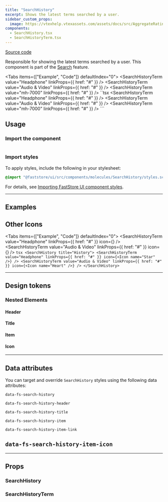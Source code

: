 ```yaml
---
title: "SearchHistory"
excerpt: Shows the latest terms searched by a user.
sidebar_custom_props:
  image: https://vtexhelp.vtexassets.com/assets/docs/src/AggregateRating___a8300916874f5a11de7633b7cabc12e9.png
components:
  - SearchHistory.tsx
  - SearchHistoryTerm.tsx
---
```


[<i class="fa-brands fa-github"></i> Source code](https://github.com/vtex/faststore/tree/main/packages/components/src/molecules/SearchHistory)

Responsible for showing the latest terms searched by a user. This component is part of the [Search](https://developers.vtex.com/docs/guides/faststore/feature-search) feature.

<Tabs items={["Example", "Code"]} defaultIndex="0">
  <Tab>
    <OverviewSection>
      <SearchHistory title="History">
        <SearchHistoryTerm value="Headphone" linkProps={{ href: "#" }} />
        <SearchHistoryTerm value="Audio & Video" linkProps={{ href: "#" }} />
        <SearchHistoryTerm value="mh-7000" linkProps={{ href: "#" }} />
      </SearchHistory>
    </OverviewSection>
  </Tab>
  <Tab>
    ``tsx
    <SearchHistory title="History">
      <SearchHistoryTerm value="Headphone" linkProps={{ href: "#" }} />
      <SearchHistoryTerm value="Audio & Video" linkProps={{ href: "#" }} />
      <SearchHistoryTerm value="mh-7000" linkProps={{ href: "#" }} />
    </SearchHistory>
    ```
  </Tab>
</Tabs>

## Usage

### Import the component

```tsx
```

### Import styles

To apply styles, include the following in your stylesheet:

```scss
@import "@faststore/ui/src/components/molecules/SearchHistory/styles.scss";
```

For details, see [Importing FastStore UI component styles](https://developers.vtex.com/docs/guides/faststore/using-themes-importing-ui-components-styles).

---

## Examples

## Other Icons

<Tabs items={["Example", "Code"]} defaultIndex="0">
  <Tab>
    <OverviewSection>
      <SearchHistory title="History">
        <SearchHistoryTerm
          value="Headphone"
          linkProps={{ href: "#" }}
          icon={<Icon name="Star" />}
        />
        <SearchHistoryTerm
          value="Audio & Video"
          linkProps={{ href: "#" }}
          icon={<Icon name="Heart" />}
        />
      </SearchHistory>
    </OverviewSection>
  </Tab>
  <Tab>
    ```tsx
    <SearchHistory title="History">
      <SearchHistoryTerm
        value="Headphone"
        linkProps={{ href: "#" }}
        icon={<Icon name="Star" />}
      />
      <SearchHistoryTerm
        value="Audio & Video"
        linkProps={{ href: "#" }}
        icon={<Icon name="Heart" />}
      />
    </SearchHistory>
    ```
  </Tab>
</Tabs>

---

## Design tokens

<TokenTable>
  <TokenRow
    token="--fs-search-history-padding-top"
    value="var(--fs-spacing-2)"
  />
  <TokenRow
    token="--fs-search-history-padding-right"
    value="var(--fs-spacing-3)"
  />
  <TokenRow
    token="--fs-search-history-padding-bottom"
    value="var(--fs-search-history-padding-top)"
  />
  <TokenRow
    token="--fs-search-history-padding-left"
    value="var(--fs-search-history-padding-right)"
  />
  <TokenDivider />
  <TokenRow
    token="--fs-search-history-transition-property"
    value="var(--fs-transition-property)"
  />
  <TokenRow
    token="--fs-search-history-transition-function"
    value="var(--fs-transition-function)"
  />
  <TokenRow
    token="--fs-search-history-transition-timing"
    value="var(--fs-transition-timing)"
  />
</TokenTable>

### Nested Elements

#### Header

<TokenTable>
  <TokenRow
    token="--fs-search-history-header-padding-top"
    value="var(--fs-spacing-1)"
  />
  <TokenRow
    token="--fs-search-history-header-padding-bottom"
    value="var(--fs-search-history-header-padding-top)"
  />
</TokenTable>

#### Title

<TokenTable>
  <TokenRow
    token="--fs-search-history-title-size"
    value="var(--fs-text-size-lead)"
  />
  <TokenRow token="--fs-search-history-title-line-height" value="1.5" />
</TokenTable>

#### Item

<TokenTable>
  <TokenRow
    token="--fs-search-history-item-column-gap"
    value="var(--fs-spacing-1)"
  />
  <TokenRow
    token="--fs-search-history-item-text-size"
    value="var(--fs-text-size-2)"
  />
  <TokenRow token="--fs-search-history-item-line-height" value="1.25" />
  <TokenRow
    token="--fs-search-history-item-bkg-color-hover"
    value="var(--fs-color-tertiary-bkg-hover)"
    isColor
  />
</TokenTable>

#### Icon

<TokenTable>
  <TokenRow
    token="--fs-search-history-item-icon-color"
    value="var(--fs-color-neutral-4)"
    isColor
  />
  <TokenRow token="--fs-search-history-item-icon-size" value="1.125rem" />
</TokenTable>

---

## Data attributes

You can target and override `SearchHistory` styles using the following data attributes:

`data-fs-search-history`

`data-fs-search-history-header`

`data-fs-search-history-title`

`data-fs-search-history-item`

`data-fs-search-history-item-link`

## `data-fs-search-history-item-icon`

---

## Props

### SearchHistory

<ComponentPropsSection component="SearchHistory" />

### SearchHistoryTerm

<ComponentPropsSection component="SearchHistoryTerm" />
